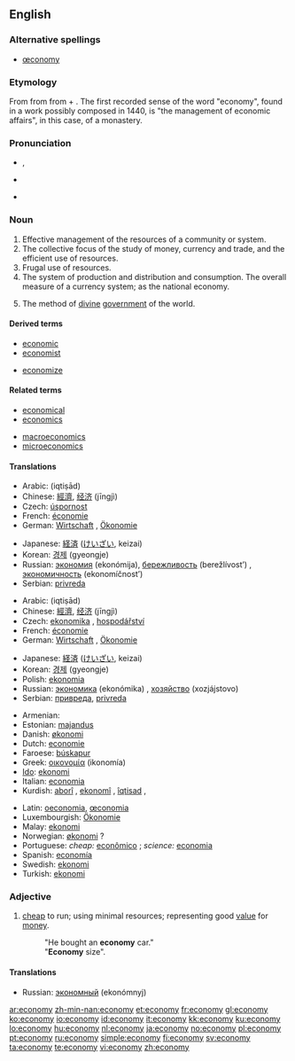 {{wikipedia|dab=economy (disambiguation)|economy}}
==English==

===Alternative spellings===
* [[œconomy]]

===Etymology===
From {{etyl|la|en}} {{term|oeconomia|lang=la}} from {{etyl|grc|en}} {{term|οἰκονομία||management of a household, administration|tr=oikonomia|lang=grc|sc=polytonic}} from {{term|οἶκος||house|tr=oikos|lang=grc|sc=polytonic}} + {{term|νόμος||law|tr=nomos|lang=grc|sc=polytonic}}.  The first recorded sense of the word "economy", found in a work possibly composed in 1440, is "the management of economic affairs", in this case, of a monastery.

===Pronunciation===
* {{a|RP}} {{IPA|/iːˈkɒn.ə.mi/|/ɪˈkɒn.ə.mi/}}, {{SAMPA|/i:"kQn.@.mi/|/I"kQn.@.mi/}}
* {{a|US}} {{enPR|ĕ'kô'nô'mĕ}}
* {{audio|en-us-economy.ogg|Audio (US)}}

===Noun===
{{wikipedia}}
{{en-noun|econom|ies}}

# Effective management of the resources of a community or system.
# The collective focus of the study of money, currency and trade, and the efficient use of resources.
# Frugal use of resources.
# The system of production and distribution and consumption. The overall measure of a currency system; as the national economy.
# {{theology}} The method of [[divine]] [[government]] of the world.

====Derived terms====
{{rel-top|terms derived from economy}}
* [[economic]]
* [[economist]]
{{rel-mid}}
* [[economize]]
{{rel-bottom}}

====Related terms====
{{rel-top|terms related to economy}}
* [[economical]]
* [[economics]]
{{rel-mid}}
* [[macroeconomics]]
* [[microeconomics]]
{{rel-bottom}}

====Translations====
{{trans-top|frugal use of resources}}
* Arabic: {{Arab|[[اقتصاد]]}} (iqtiṣād) {{m}}
* Chinese: [[經濟]], [[经济]] (jīngjì)
* Czech: [[úspornost]] {{f}}
* French: [[économie]] {{f}}
* German: [[Wirtschaft]] {{f}}, [[Ökonomie]] {{f}}
{{trans-mid}}
* Japanese: [[経済]] ([[けいざい]], keizai)
* Korean: [[경제]] (gyeongje)
* Russian: [[экономия]] (ekonómija){{f}}, [[бережливость]] (berežlívost’) {{f}}, [[экономичность]] (ekonomíčnost’) {{f}}
* Serbian: [[privreda]] {{f}}
{{trans-bottom}}

{{trans-top|production and distribution and consumption}}
* Arabic: {{Arab|[[اقتصاد]]}} (iqtiṣād) {{m}}
* Chinese: [[經濟]], [[经济]] (jīngjì)
* Czech: [[ekonomika]] {{f}}, [[hospodářství]] {{n}}
* French: [[économie]] {{f}}
* German: [[Wirtschaft]] {{f}}, [[Ökonomie]] {{f}}
{{trans-mid}}
* Japanese: [[経済]] ([[けいざい]], keizai)
* Korean: [[경제]] (gyeongje)
* Polish: [[ekonomia]] {{f}}
* Russian: [[экономика]] (ekonómika) {{f}}, [[хозяйство]] (xozjájstovo) {{n}}
* Serbian: [[привреда]], [[privreda]] {{f}}
{{trans-bottom}}

{{checktrans-top}}
* Armenian: {{t|hy|տնտեսություն|sc=Armn|tr=tntesut'yun}}
* Estonian: [[majandus]]
* Danish: [[økonomi]] {{c}}
* Dutch: [[economie]] {{f}}
* Faroese: [[búskapur]] {{m}}
* Greek: [[οικονομία]] (ikonomía) {{f}}
* [[Ido]]: [[ekonomi]]
* Italian: [[economia]] {{f}}
* Kurdish: [[aborî]] {{f}}, [[ekonomî]] {{f}}, [[îqtisad]] {{f}}, {{ku-Arab|[[ئابووری]]}}
{{trans-mid}}
* Latin: [[oeconomia]], [[œconomia]] {{f}}
* Luxembourgish: [[Ökonomie]] {{f}}
* Malay: [[ekonomi]]
* Norwegian: [[økonomi]] ? {{f}}
* Portuguese: ''cheap:'' [[econômico]] {{m}}; ''science:'' [[economia]] {{f}}
* Spanish: [[economía]] {{f}}
* Swedish: [[ekonomi]]
* Turkish: [[ekonomi]]
{{trans-bottom}}

===Adjective===
{{en-adj|-}}

# [[cheap]] to run; using minimal resources; representing good [[value]] for [[money]].
#: "He bought an '''economy''' car."
#: "'''Economy''' size".

====Translations====
* Russian: [[экономный]] (ekonómnyj)

[[ar:economy]]
[[zh-min-nan:economy]]
[[et:economy]]
[[fr:economy]]
[[gl:economy]]
[[ko:economy]]
[[io:economy]]
[[id:economy]]
[[it:economy]]
[[kk:economy]]
[[ku:economy]]
[[lo:economy]]
[[hu:economy]]
[[nl:economy]]
[[ja:economy]]
[[no:economy]]
[[pl:economy]]
[[pt:economy]]
[[ru:economy]]
[[simple:economy]]
[[fi:economy]]
[[sv:economy]]
[[ta:economy]]
[[te:economy]]
[[vi:economy]]
[[zh:economy]]